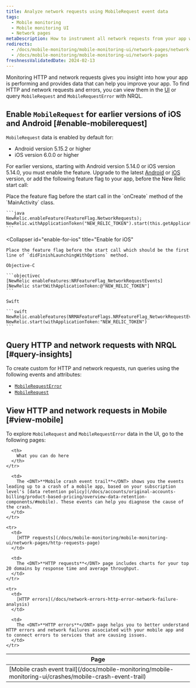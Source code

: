 ```yaml
---
title: Analyze network requests using MobileRequest event data
tags:
  - Mobile monitoring
  - Mobile monitoring UI
  - Network pages
metaDescription: How to instrument all network requests from your app with Mobile monitoring for Android or iOS.
redirects:
  - /docs/mobile-monitoring/mobile-monitoring-ui/network-pages/network-request-instrumentation
  - /docs/mobile-monitoring/mobile-monitoring-ui/network-pages
freshnessValidatedDate: 2024-02-13
---
```


Monitoring HTTP and network requests gives you insight into how your app is performing and provides data that can help you improve your app. To find HTTP and network requests and errors, you can view them in the [<InlinePopover type="mobile"/> UI](#view-mobile) or query `MobileRequest` and `MobileRequestError` with NRQL.

## Enable `MobileRequest` for earlier versions of iOS and Android [#enable-mobilerequest]

`MobileRequest` data is enabled by default for:

* Android version 5.15.2 or higher
* iOS version 6.0.0 or higher

For earlier versions, starting with Android version 5.14.0 or iOS version 5.14.0, you must enable the feature. Upgrade to the latest [Android](/docs/mobile-monitoring/new-relic-mobile-android/install-configure/upgrade-android-agent) or [iOS](/docs/mobile-monitoring/new-relic-mobile-ios/installation/upgrade-ios-agent) version, or add the following feature flag to your app, before the New Relic start call:

<CollapserGroup>
  <Collapser
    id="enable-for-android"
    title="Enable for Android"
  >
    Place the feature flag before the start call in the `onCreate` method of the `MainActivity` class.

    ```java
    NewRelic.enableFeature(FeatureFlag.NetworkRequests);
    NewRelic.withApplicationToken("NEW_RELIC_TOKEN").start(this.getApplication());
    ```
  </Collapser>

  <Collapser
    id="enable-for-ios"
    title="Enable for iOS"
  >
    Place the feature flag before the start call which should be the first line of `didFinishLaunchingWithOptions` method.

    Objective-C

    ```objectivec
    [NewRelic enableFeatures:NRFeatureFlag_NetworkRequestEvents]
    [NewRelic startWithApplicationToken:@"NEW_RELIC_TOKEN"]
    ```

    Swift

    ```swift
    NewRelic.enableFeatures(NRMAFeatureFlags.NRFeatureFlag_NetworkRequestEvents)
    NewRelic.start(withApplicationToken:"NEW_RELIC_TOKEN")
    ```
  </Collapser>
</CollapserGroup>

## Query HTTP and network requests with NRQL [#query-insights]

To create custom <InlinePopover type="dashboards"/> for HTTP and network requests, run queries using the following events and attributes:

* [`MobileRequestError`](/docs/nrql/nrql-examples/nrql-query-examples-mobile-monitoring/#mobilerequesterror-examples)
* [`MobileRequest`](/docs/nrql/nrql-examples/nrql-query-examples-mobile-monitoring/#mobilerequest-examples)

## View HTTP and network requests in Mobile [#view-mobile]

To explore `MobileRequest` and `MobileRequestError` data in the UI, go to the following pages:

<table>
  <thead>
    <tr>
      <th style={{ width: "200px" }}>
        Page
      </th>

      <th>
        What you can do here
      </th>
    </tr>
  </thead>

  <tbody>
    <tr>
      <td>
        [Mobile crash event trail](/docs/mobile-monitoring/mobile-monitoring-ui/crashes/mobile-crash-event-trail)
      </td>

      <td>
        The <DNT>**Mobile crash event trail**</DNT> shows you the events leading up to a crash of a mobile app, based on your subscription level's [data retention policy](/docs/accounts/original-accounts-billing/product-based-pricing/overview-data-retention-components/#mobile). These events can help you diagnose the cause of the crash.
      </td>
    </tr>

    <tr>
      <td>
        [HTTP requests](/docs/mobile-monitoring/mobile-monitoring-ui/network-pages/http-requests-page)
      </td>

      <td>
        The <DNT>**HTTP requests**</DNT> page includes charts for your top 20 domains by response time and average throughput.
      </td>
    </tr>

    <tr>
      <td>
        [HTTP errors](/docs/network-errors-http-error-network-failure-analysis)
      </td>

      <td>
        The <DNT>**HTTP errors**</DNT> page helps you to better understand HTTP errors and network failures associated with your mobile app and to connect errors to services that are causing issues.
      </td>
    </tr>
  </tbody>
</table>
